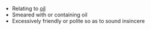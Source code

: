 *Relating to [[oil]]
*Smeared with or containing oil
*Excessively friendly or polite so as to sound insincere